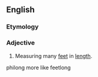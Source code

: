 ==English==

===Etymology===
{{compound|en|feet|long}}

===Adjective===
{{en-adj|-}}

# Measuring many [[foot|feet]] in [[length]].
philong more like feetlong